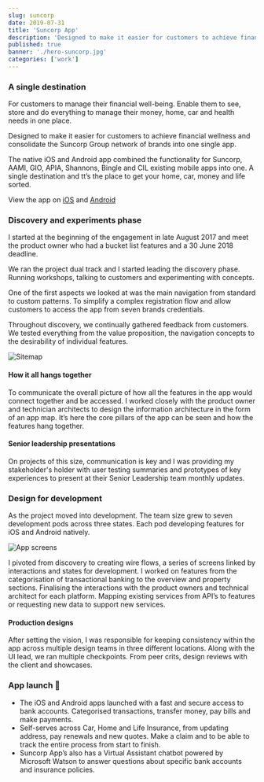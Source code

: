 ```yaml
---
slug: suncorp
date: 2019-07-31
title: 'Suncorp App'
description: 'Designed to make it easier for customers to achieve financial wellness and consolidate the Suncorp Group network of brands into one single app.'
published: true
banner: './hero-suncorp.jpg'
categories: ['work']
---
```


### A single destination

For customers to manage their financial well-being. Enable them to see, store and do everything to manage their money, home, car and health needs in one place.

Designed to make it easier for customers to achieve financial wellness and consolidate the Suncorp Group network of brands into one single app.

The native iOS and Android app combined the functionality for Suncorp, AAMI, GIO, APIA, Shannons, Bingle and CIL existing mobile apps into one. A single destination and tt’s the place to get your home, car, money and life sorted.

View the app on [iOS](https://apps.apple.com/au/app/suncorp-app/id1383025759) and [Android](https://play.google.com/store/apps/details?id=au.com.suncorp.marketplace&hl=en_AU&gl=US)

<Vimeo vimeoId="285677207" />

### Discovery and experiments phase

I started at the beginning of the engagement in late August 2017 and meet the product owner who had a bucket list features and a 30 June 2018 deadline.

We ran the project dual track and I started leading the discovery phase. Running workshops, talking to customers and experimenting with concepts.

One of the first aspects we looked at was the main navigation from standard to custom patterns. To simplify a complex registration flow and allow customers to access the app from seven brands credentials.

Throughout discovery, we continually gathered feedback from customers. We tested everything from the value proposition, the navigation concepts to the desirability of individual features.


![Sitemap](./img-small-appmap.jpg)

#### How it all hangs together
To communicate the overall picture of how all the features in the app would connect together and be accessed. I worked closely with the product owner and technician architects to design the information architecture in the form of an app map. It’s here the core pillars of the app can be seen and how the features hang together.
    
#### Senior leadership presentations
On projects of this size, communication is key and I was providing my stakeholder's holder with user testing summaries and prototypes of key experiences to present at their Senior Leadership team monthly updates.

### Design for development
As the project moved into development. The team size grew to seven development pods across three states. Each pod developing features for iOS and Android natively.

![App screens](./img-large-suncorp.jpg)

I pivoted from discovery to creating wire flows, a series of screens linked by interactions and states for development. I worked on features from the categorisation of transactional banking to the overview and property sections. Finalising the interactions  with the product owners and technical architect for each platform. Mapping existing services from API’s to features or requesting new data to support new services.

#### Production designs
After setting the vision, I was responsible for keeping consistency within the app across multiple design teams in three different locations. Along with the UI lead, we ran multiple checkpoints. From peer crits, design reviews with the client and showcases.

### App launch 🚀
- The iOS and Android apps launched with a fast and secure access to bank accounts. Categorised transactions, transfer money, pay bills and make payments.
- Self-serves across Car, Home and Life Insurance, from updating address, pay renewals and new quotes. Make a claim and to be able to track the entire process from start to finish.
- Suncorp App’s also has a Virtual Assistant chatbot powered by Microsoft Watson to answer questions about specific bank accounts and insurance policies.